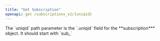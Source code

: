 ```yaml
---
title: "Get Subscription"
openapi: get /subscriptions_v2/{uniqid}
---
```


<Note>
The `uniqid` path parameter is the `.uniqid` field for the **subscription*** object. It should start with `sub_`
</Note>